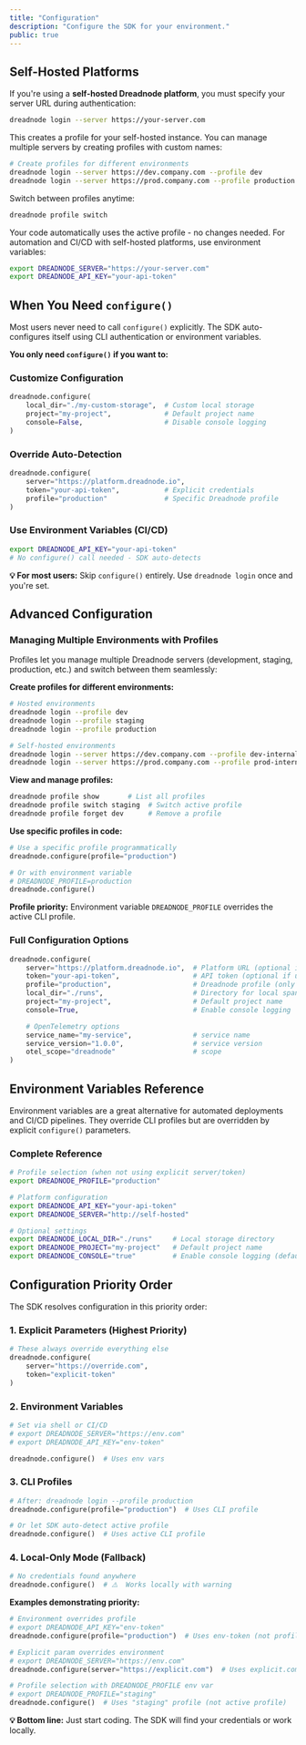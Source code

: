 ```yaml
---
title: "Configuration"
description: "Configure the SDK for your environment."
public: true
---
```


## Self-Hosted Platforms

If you're using a **self-hosted Dreadnode platform**, you must specify your server URL during authentication:

```bash
dreadnode login --server https://your-server.com
```

This creates a profile for your self-hosted instance. You can manage multiple servers by creating profiles with custom names:

```bash
# Create profiles for different environments
dreadnode login --server https://dev.company.com --profile dev
dreadnode login --server https://prod.company.com --profile production
```

Switch between profiles anytime:

```bash
dreadnode profile switch
```

Your code automatically uses the active profile - no changes needed. For automation and CI/CD with self-hosted platforms, use environment variables:

```bash
export DREADNODE_SERVER="https://your-server.com"
export DREADNODE_API_KEY="your-api-token"
```

## When You Need `configure()`

Most users never need to call `configure()` explicitly. The SDK auto-configures itself using CLI authentication or environment variables.

**You only need `configure()` if you want to:**

### Customize Configuration

```python
dreadnode.configure(
    local_dir="./my-custom-storage",  # Custom local storage
    project="my-project",             # Default project name
    console=False,                    # Disable console logging
)
```

### Override Auto-Detection

```python
dreadnode.configure(
    server="https://platform.dreadnode.io",
    token="your-api-token",           # Explicit credentials
    profile="production"              # Specific Dreadnode profile
)
```

### Use Environment Variables (CI/CD)

```bash
export DREADNODE_API_KEY="your-api-token"
# No configure() call needed - SDK auto-detects
```

**💡 For most users:** Skip `configure()` entirely. Use `dreadnode login` once and you're set.

## Advanced Configuration

### Managing Multiple Environments with Profiles

Profiles let you manage multiple Dreadnode servers (development, staging, production, etc.) and switch between them seamlessly:

**Create profiles for different environments:**

```bash
# Hosted environments
dreadnode login --profile dev
dreadnode login --profile staging
dreadnode login --profile production

# Self-hosted environments
dreadnode login --server https://dev.company.com --profile dev-internal
dreadnode login --server https://prod.company.com --profile prod-internal
```

**View and manage profiles:**

```bash
dreadnode profile show       # List all profiles
dreadnode profile switch staging  # Switch active profile
dreadnode profile forget dev      # Remove a profile
```

**Use specific profiles in code:**

```python
# Use a specific profile programmatically
dreadnode.configure(profile="production")

# Or with environment variable
# DREADNODE_PROFILE=production
dreadnode.configure()
```

**Profile priority:** Environment variable `DREADNODE_PROFILE` overrides the active CLI profile.

### Full Configuration Options

```python
dreadnode.configure(
    server="https://platform.dreadnode.io",  # Platform URL (optional if using CLI/env)
    token="your-api-token",                  # API token (optional if using CLI/env)
    profile="production",                    # Dreadnode profile (only used if server/token not provided)
    local_dir="./runs",                      # Directory for local span storage
    project="my-project",                    # Default project name
    console=True,                            # Enable console logging

    # OpenTelemetry options
    service_name="my-service",               # service name
    service_version="1.0.0",                 # service version
    otel_scope="dreadnode"                   # scope
)
```

## Environment Variables Reference

Environment variables are a great alternative for automated deployments and CI/CD pipelines. They override CLI profiles but are overridden by explicit `configure()` parameters.

### Complete Reference

```bash
# Profile selection (when not using explicit server/token)
export DREADNODE_PROFILE="production"

# Platform configuration
export DREADNODE_API_KEY="your-api-token"
export DREADNODE_SERVER="http://self-hosted"

# Optional settings
export DREADNODE_LOCAL_DIR="./runs"     # Local storage directory
export DREADNODE_PROJECT="my-project"   # Default project name
export DREADNODE_CONSOLE="true"         # Enable console logging (default is true)
```

## Configuration Priority Order

The SDK resolves configuration in this priority order:

### 1. Explicit Parameters (Highest Priority)

```python
# These always override everything else
dreadnode.configure(
    server="https://override.com",
    token="explicit-token"
)
```

### 2. Environment Variables

```python
# Set via shell or CI/CD
# export DREADNODE_SERVER="https://env.com"
# export DREADNODE_API_KEY="env-token"

dreadnode.configure()  # Uses env vars
```

### 3. CLI Profiles

```python
# After: dreadnode login --profile production
dreadnode.configure(profile="production")  # Uses CLI profile

# Or let SDK auto-detect active profile
dreadnode.configure()  # Uses active CLI profile
```

### 4. Local-Only Mode (Fallback)

```python
# No credentials found anywhere
dreadnode.configure()  # ⚠️  Works locally with warning
```

**Examples demonstrating priority:**

```python
# Environment overrides profile
# export DREADNODE_API_KEY="env-token"
dreadnode.configure(profile="production")  # Uses env-token (not profile)

# Explicit param overrides environment
# export DREADNODE_SERVER="https://env.com"
dreadnode.configure(server="https://explicit.com")  # Uses explicit.com

# Profile selection with DREADNODE_PROFILE env var
# export DREADNODE_PROFILE="staging"
dreadnode.configure()  # Uses "staging" profile (not active profile)
```

**💡 Bottom line:** Just start coding. The SDK will find your credentials or work locally.